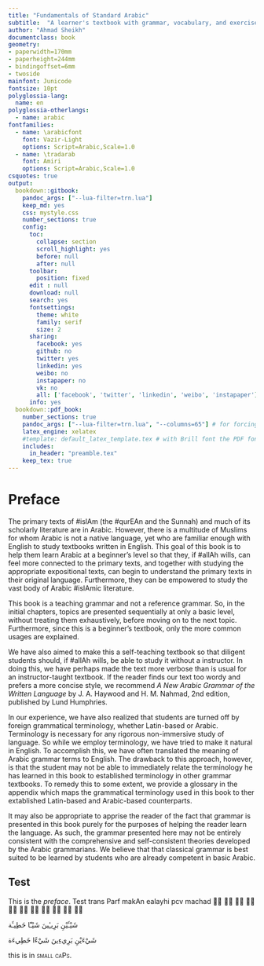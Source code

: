 ```yaml
---
title: "Fundamentals of Standard Arabic"
subtitle:  "A learner's textbook with grammar, vocabulary, and exercises"
author: "Ahmad Sheikh"
documentclass: book
geometry:
- paperwidth=170mm
- paperheight=244mm
- bindingoffset=6mm
- twoside
mainfont: Junicode
fontsize: 10pt
polyglossia-lang:
  name: en
polyglossia-otherlangs:
  - name: arabic
fontfamilies:
  - name: \arabicfont
    font: Vazir-Light
    options: Script=Arabic,Scale=1.0
  - name: \tradarab
    font: Amiri
    options: Script=Arabic,Scale=1.0
csquotes: true
output:
  bookdown::gitbook:
    pandoc_args: ["--lua-filter=trn.lua"]
    keep_md: yes
    css: mystyle.css
    number_sections: true
    config:
      toc:
        collapse: section
        scroll_highlight: yes
        before: null
        after: null
      toolbar:
        position: fixed
      edit : null
      download: null
      search: yes
      fontsettings:
        theme: white
        family: serif
        size: 2
      sharing:
        facebook: yes
        github: no
        twitter: yes
        linkedin: yes
        weibo: no
        instapaper: no
        vk: no
        all: ['facebook', 'twitter', 'linkedin', 'weibo', 'instapaper']
      info: yes
  bookdown::pdf_book:
    number_sections: true
    pandoc_args: ["--lua-filter=trn.lua", "--columns=65"] # for forcing word wrap in pipe tables
    latex_engine: xelatex
    #template: default_latex_template.tex # with Brill font the PDF font is too large and this needs to be uncommented. includes and in_header should then be commented
    includes:
      in_header: "preamble.tex"
    keep_tex: true
---
```


# Preface {-}

The primary texts of [#islAm]{.trn2} (the [#qurEAn]{.trn2} and the Sunnah) and much of its scholarly literature are in Arabic. However, there is a multitude of Muslims for whom Arabic is not a native language, yet who are familiar enough with English to study textbooks written in English. This goal of this book is to help them learn Arabic at a beginner's level so that they, if [#allAh]{.trn2} wills, can feel more connected to the primary texts, and together with studying the appropriate expositional texts, can begin to understand the primary texts in their original language. Furthermore, they can be empowered to study the vast body of Arabic [#islAm]{.trn2}ic literature.

This book is a teaching grammar and not a reference grammar. So, in the initial chapters, topics are presented sequentially at only a basic level, without treating them exhaustively, before moving on to the next topic. Furthermore, since this is a beginner's textbook, only the more common usages are explained.

We have also aimed to make this a self-teaching textbook so that diligent students should, if [#allAh]{.trn2} wills, be able to study it without a instructor. In doing this, we have perhaps made the text more verbose than is usual for an instructor-taught textbook. If the reader finds our text too wordy and prefers a more concise style, we recommend *A New Arabic Grammar of the Written Language* by J. A. Haywood and H. M. Nahmad, 2nd edition, published by Lund Humphries.

In our experience, we have also realized that students are turned off by foreign grammatical terminology, whether Latin-based or Arabic. Terminology is necessary for any rigorous non-immersive study of language. So while we employ terminology, we have tried to make it natural in English. To accomplish this, we have often translated the meaning of Arabic grammar terms to English. The drawback to this approach, however, is that the student may not be able to immediately relate the terminology he has learned in this book to established terminology in other grammar textbooks. To remedy this to some extent, we provide a glossary in the appendix which maps the grammatical terminology used in this book to ther extablished Latin-based and Arabic-based counterparts.

It may also be appropriate to apprise the reader of the fact that grammar is presented in this book purely for the purposes of helping the reader learn the language. As such, the grammar presented here may not be entirely consistent with the comprehensive and self-consistent theories developed by the Arabic grammarians. We believe that that classical grammar is best suited to be learned by students who are already competent in basic Arabic.

## Test {-}

This is the _preface_. Test trans [Parf makAn ealayhi pcv machad]{.trn} [◌َ  ◌ً  ◌ِ  ◌ٍ  ◌ُ  ◌ٌ  ◌ْ  ◌ّ  ◌ٰ  ◌ٔ  ◌ٕ  ]{.ar}

[شَيْـَٔيْنِ بَرِيـِٔينَ شَيْـًٔا خَطِيـَٔة]{.ar}

[شَيْءَيْنِ بَرِيءِينَ شَيْءًا خَطِيءَة]{.ar}


this is in [small caPs]{.smallcaps}.
